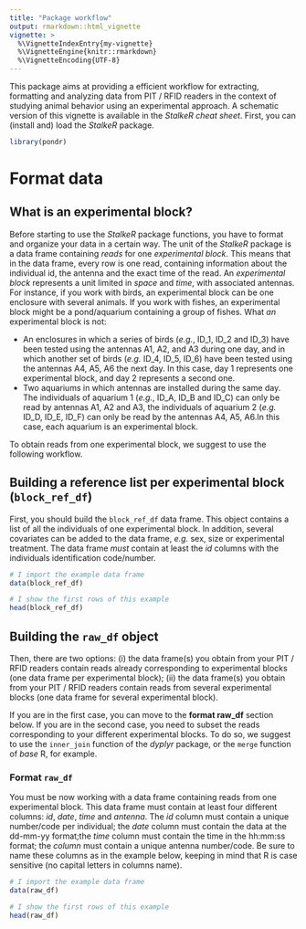 ```yaml
---
title: "Package workflow"
output: rmarkdown::html_vignette
vignette: >
  %\VignetteIndexEntry{my-vignette}
  %\VignetteEngine{knitr::rmarkdown}
  %\VignetteEncoding{UTF-8}
---
```


This package aims at providing a efficient workflow for extracting, formatting and analyzing data from PIT / RFID readers in the context of studying animal behavior using an experimental approach. A schematic version of this vignette is available in the _StalkeR cheat sheet_. First, you can (install and) load the _StalkeR_ package.

```r

library(pondr)

```

# Format data
## What is an experimental block?

Before starting to use the _StalkeR_ package functions, you have to format and organize your data in a certain way. The unit of the _StalkeR_ package is a data frame containing _reads_ for one _experimental block_. This means that in the data frame, every row is one read, containing information about the individual id, the antenna and the exact time of the read. An _experimental block_ represents a unit limited in _space_ and _time_, with associated antennas. For instance, if you work with birds, an experimental block can be one enclosure with several animals. If you work with fishes, an experimental block might be a pond/aquarium containing a group of fishes. 
What _an_ experimental block is not:

- An enclosures in which a series of birds (_e.g._, ID_1, ID_2 and ID_3) have been tested using the antennas A1, A2, and A3 during one day, and in which another set of birds (_e.g._ ID_4, ID_5, ID_6) have been tested using the antennas A4, A5, A6 the next day. In this case, day 1 represents one experimental block, and day 2 represents a second one.
- Two aquariums in which antennas are installed during the same day. The individuals of aquarium 1 (_e.g._, ID_A, ID_B and ID_C) can only be read by antennas A1, A2 and A3, the individuals of aquarium 2 (_e.g._ ID_D, ID_E, ID_F) can only be read by the antennas A4, A5, A6.In this case, each aquarium is an experimental block.

To obtain reads from one experimental block, we suggest to use the following workflow.

## Building a reference list per experimental block (`block_ref_df`)

First, you should build the `block_ref_df` data frame. This object contains a list of all the individuals of one experimental block. In addition, several covariates can be added to the data frame, _e.g._ sex, size or experimental treatment. The data frame _must_ contain at least the _id_ columns with the individuals identification code/number. 

```r

# I import the example data frame
data(block_ref_df)

# I show the first rows of this example
head(block_ref_df)
```

## Building the `raw_df` object

Then, there are two options: (i) the data frame(s) you obtain from your PIT / RFID readers contain reads already corresponding to experimental blocks (one data frame per experimental block); (ii) the data frame(s) you obtain from your PIT / RFID readers contain reads from several experimental blocks (one data frame for several experimental block).

If you are in the first case, you can move to the **format raw_df** section below. If you are in the second case, you need to subset the reads corresponding to your different experimental blocks. To do so, we suggest to use the `inner_join` function of the _dyplyr_ package, or the `merge` function of _base_ R, for example. 

### Format `raw_df`
You must be now working with a data frame containing reads from one experimental block. This data frame must contain at least four different columns: _id_, _date_, _time_ and _antenna_. The _id_ column must contain a unique number/code per individual; the _date_ column must contain the data at the dd-mm-yy format;the _time_ column must contain the time in the hh:mm:ss format; the _column_ must contain a unique antenna number/code. Be sure to name these columns as in the example below, keeping in mind that R is case sensitive (no capital letters in columns name).


```r
# I import the example data frame
data(raw_df)

# I show the first rows of this example
head(raw_df)
```











